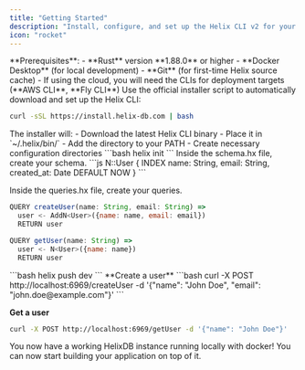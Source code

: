 ```yaml
---
title: "Getting Started"
description: "Install, configure, and set up the Helix CLI v2 for your development workflow"
icon: "rocket"
---
```


<Warning>
  **Prerequisites**: - **Rust** version **1.88.0** or higher - **Docker
  Desktop** (for local development) - **Git** (for first-time Helix source
  cache) - If using the cloud, you will need the CLIs for deployment targets
  (**AWS CLI**, **Fly CLI**)
</Warning>

<Steps>

<Step title="Quick Install">
  Use the official installer script to automatically download and set up the Helix CLI:

```bash
curl -sSL https://install.helix-db.com | bash
```

  <Note>
    The installer will:
    - Download the latest Helix CLI binary
    - Place it in `~/.helix/bin/`
    - Add the directory to your PATH
    - Create necessary configuration directories
  </Note>
</Step>

<Step title="Create project">
```bash 
helix init
```
</Step>

<Step title="Create schema and queries">
  Inside the schema.hx file, create your schema.
  ```js
  N::User {
    INDEX name: String,
    email: String,
    created_at: Date DEFAULT NOW
  }
  ```

Inside the queries.hx file, create your queries.

```js
QUERY createUser(name: String, email: String) =>
  user <- AddN<User>({name: name, email: email})
  RETURN user

QUERY getUser(name: String) =>
  user <- N<User>({name: name})
  RETURN user
```

</Step>

<Step title="Build and deploy">
```bash 
helix push dev 
```
</Step>

<Step title="Test connection">
  **Create a user**
  ```bash
  curl -X POST http://localhost:6969/createUser -d '{"name": "John Doe", "email": "john.doe@example.com"}'
  ```

**Get a user**

```bash
curl -X POST http://localhost:6969/getUser -d '{"name": "John Doe"}'
```

</Step>

</Steps>


You now have a working HelixDB instance running locally with docker! You can now start building your application on top of it.
